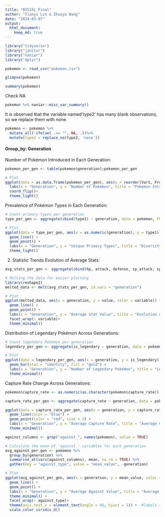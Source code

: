 ```yaml
---
title: "BIS15L_Final"
author: "Tianyu Lin & Zhuoya Wang"
date: "2024-03-07"
output: 
  html_document: 
    keep_md: true
---
```


```r
library("tidyverse")
library("janitor")
library("naniar")
library("dplyr")
```

```r
pokemon <- read_csv("pokemon.csv")
```

```r
glimpse(pokemon)
```

```r
summary(pokemon)
```

Check NA
```r
pokemon %>% naniar::miss_var_summary()
```




It is observed that the variable named'type2' has many blank observations, so we replace them with none.

```r
pokemon <- pokemon %>%
  mutate_all(~ifelse( .== "", NA, .))%>%
  mutate(type2 = replace_na(type2, 'none'))
```




#### Group_by: Generation

Number of Pokémon Introduced in Each Generation:
```r
pokemon_per_gen <- table(pokemon$generation);pokemon_per_gen
```


```r
# Plot
ggplot(data = as.data.frame(pokemon_per_gen), aes(x = reorder(Var1, Freq), y = Freq)) + geom_bar(stat = "identity", fill = "lightskyblue") +
  labs(x = "Generation", y = "Number of Pokémon", title = "Pokémon Introduced per Generation") +
  coord_flip()+
  theme_light()

```

Prevalence of Pokémon Types in Each Generation:
```r
# Count primary types per generation
type_per_gen <- aggregate(cbind(type1) ~ generation, data = pokemon, FUN = function(x) length(unique(x)));type_per_gen

# Plot
ggplot(data = type_per_gen, aes(x = as.numeric(generation), y = type1)) +
  geom_line() +
  geom_point() +
  labs(x = "Generation", y = "Unique Primary Types", title = "Diversity of Primary Pokémon Types per Generation") +
  theme_light()
```


2. Statistic Trends
Evolution of Average Stats:

```r
avg_stats_per_gen <- aggregate(cbind(hp, attack, defense, sp_attack, sp_defense, speed) ~ generation, data = pokemon, mean)

# Melting the data for easier plotting
library(reshape2)
melted_data <- melt(avg_stats_per_gen, id.vars = "generation")

# Plot
ggplot(melted_data, aes(x = generation, y = value, color = variable)) +
  geom_line() +
  geom_point() +
  labs(x = "Generation", y = "Average Stat Value", title = "Evolution of Average Stats per Generation") +
  facet_wrap(~ variable)+
  theme_minimal()
```
Distribution of Legendary Pokémon Across Generations:

```r
# Count legendary Pokémon per generation
legendary_per_gen <- aggregate(is_legendary ~ generation, data = pokemon, sum)

# Plot
ggplot(data = legendary_per_gen, aes(x = generation, y = is_legendary)) +
  geom_bar(stat = "identity", fill = "gold") +
  labs(x = "Generation", y = "Number of Legendary Pokémon", title = "Legendary Pokémon per Generation") +
  theme_minimal()
```

Capture Rate Change Across Generations:

```r
pokemon$capture_rate <- as.numeric(as.character(pokemon$capture_rate))

capture_rate_per_gen <- aggregate(capture_rate ~ generation, data = pokemon, mean)

ggplot(data = capture_rate_per_gen, aes(x = generation, y = capture_rate)) +
  geom_line(color = "blue") +
  geom_point(color = "red", size = 2) +
  labs(x = "Generation", y = "Average Capture Rate", title = "Average Capture Rate Change Across Generations") +
  theme_minimal()
```





```r
against_columns <- grep("against_", names(pokemon), value = TRUE)

# Calculate the mean of 'against_' variables for each generation
avg_against_per_gen <- pokemon %>%
  group_by(generation) %>%
  summarise_at(vars(against_columns), mean, na.rm = TRUE) %>%
  gather(key = "against_type", value = "mean_value", -generation)

# Plot
ggplot(avg_against_per_gen, aes(x = generation, y = mean_value, color = against_type)) +
  geom_line() +
  geom_point() +
  labs(x = "Generation", y = "Average Against Value", title = "Average 'Against' Values per Generation") +
  theme_minimal() +
  facet_wrap(~ against_type)+
  theme(axis.text.x = element_text(angle = 45, hjust = 1)) +  #labels readability
  scale_color_viridis_d() 
```







